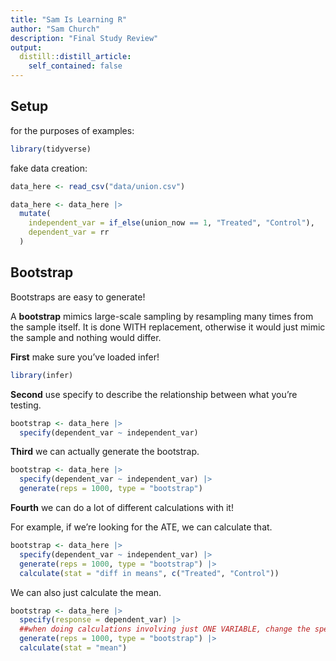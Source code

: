 ```yaml
---
title: "Sam Is Learning R"
author: "Sam Church"
description: "Final Study Review"
output:
  distill::distill_article:
    self_contained: false
---
```

## Setup

for the purposes of examples:

```r
library(tidyverse)
```

fake data creation:

```r
data_here <- read_csv("data/union.csv")

data_here <- data_here |>
  mutate(
    independent_var = if_else(union_now == 1, "Treated", "Control"),
    dependent_var = rr
  )
```


## Bootstrap

Bootstraps are easy to generate!

A **bootstrap** mimics large-scale sampling by resampling many times from the sample itself. It is done WITH replacement,     otherwise it would just mimic the sample and nothing would differ.

**First** make sure you've loaded infer!
```r
library(infer)
```

**Second** use specify to describe the relationship between what you're testing.
```r
bootstrap <- data_here |>
  specify(dependent_var ~ independent_var)
```
  
**Third** we can actually generate the bootstrap.
```r
bootstrap <- data_here |>
  specify(dependent_var ~ independent_var) |>
  generate(reps = 1000, type = "bootstrap")
```

**Fourth** we can do a lot of different calculations with it!

For example, if we're looking for the ATE, we can calculate that.
```r
bootstrap <- data_here |>
  specify(dependent_var ~ independent_var) |>
  generate(reps = 1000, type = "bootstrap") |>
  calculate(stat = "diff in means", c("Treated", "Control"))
```

We can also just calculate the mean.

```r
bootstrap <- data_here |>
  specify(response = dependent_var) |>
  ##when doing calculations involving just ONE VARIABLE, change the specify plank to clarify what variable you're referencing!
  generate(reps = 1000, type = "bootstrap") |>
  calculate(stat = "mean")
```









